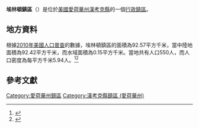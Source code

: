 {{noteTA
|G1=USState
|G2=地名
|G3=Unit
}}
{{Infobox settlement
|official_name            = 埃林頓鎮區
|native_name = Ellington Township
|settlement_type          = [[行政鎮區|行政鎮區]]
|image_skyline            = 
|imagesize                = 
|image_map                = Map highlighting Ellington Township, Hancock County, Iowa.svg
|mapsize                  = 250px
|pushpin_map  =USA Iowa
|pushpin_label = 埃林頓鎮區
|pushpin_label_position   = top
|pushpin_map_caption      = 埃林頓鎮區在愛荷華州的位置
|subdivision_type         = [[世界政區索引|國家]]
|subdivision_type1        = [[美国州份|州份]]
|subdivision_type2        = [[愛荷華州行政区划|縣]]
|subdivision_name         = [[美国|美国]]
|subdivision_name1        = [[愛荷華州|愛荷華州]]
|subdivision_name2        = [[漢考克縣_(愛荷華州)|漢考克縣]]
|elevation_ft             = 1224
|elevation_m              = 373
|timezone                 = [[北美中部時區|北美中部時區]]
|area_total_km2           = 92.57
|area_land_km2            = 92.42
|area_water_km2           = 0.15
|area_total_sq_mi         = 
|area_land_sq_mi          = 
|area_water_sq_mi         = 
|population_as_of         = [[2010年美國人口普查|2010]]
|population_footnotes     = 
|population_total         = 550
|population_density_km2   = auto
|population_density_sq_mi = auto
|utc_offset               = -6
|coordinates              = {{coord|43|12|30|N|93|33|16|W|type:city_region:US-AL_source:GNS-enwiki|display=inline,title}}
| coor_pinpoint           = 
| coordinates_footnotes   = 
|timezone_DST             = CDT
|utc_offset_DST           = -5
|postal_code_type         = [[美國郵區編號|郵區編號]]
|postal_code              = 50436, 50438, 50482
|area_code                = {{link-en|电话区号641|Area code 641|641}}
|blank_name = [[地名信息系统|GNIS ID]]
|blank_info = 467784
}}
'''埃林頓鎮區'''（{{lang-en|Ellington Township}}）是位於[[美國|美國]][[愛荷華州|愛荷華州]][[漢考克縣_(愛荷華州)|漢考克縣]]的一個[[行政鎮區|行政鎮區]]。

== 地方資料 ==
根據[[2010年美國人口普查|2010年美國人口普查]]的數據，埃林頓鎮區的面積為92.57平方千米，當中陸地面積為92.42平方千米，而水域面積為0.15平方千米。當地共有人口550人，而人口密度為每平方千米5.94人。<ref name="GR8">{{cite web|url=http://factfinder2.census.gov|publisher=[[美国人口调查局|美国人口调查局]]|accessdate=2011-05-14|title=American FactFinder|archive-date=2013-09-11|archive-url=https://web.archive.org/web/20130911234518/http://factfinder2.census.gov/|dead-url=no}}</ref><ref>{{cite web|url=https://www.citypopulation.de/en/usa/iowa/admin/|title=USA: Iowa (Counties and Townships) - City Population}}</ref>

== 參考文獻 ==
{{reflist}}

{{漢考克縣 (愛荷華州)}}

{{DEFAULTSORT:Ellington Township}}
[[Category:愛荷華州鎮區|Category:愛荷華州鎮區]]
[[Category:漢考克縣鎮區_(愛荷華州)|Category:漢考克縣鎮區 (愛荷華州)]]

{{Iowa-geo-stub}}